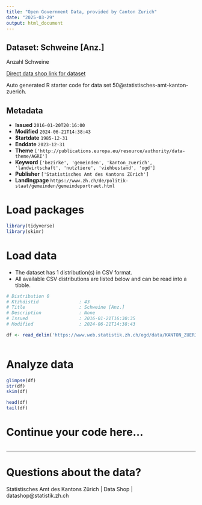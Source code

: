 ```yaml
---
title: "Open Government Data, provided by Canton Zurich"
date: "2025-03-29"
output: html_document
---
```


## Dataset: Schweine [Anz.]

Anzahl Schweine 

[Direct data shop link for dataset](https://www.zh.ch/de/politik-staat/statistik-daten/datenkatalog.html#/datasets/50@statistisches-amt-kanton-zuerich)

Auto generated R starter code for data set 50@statistisches-amt-kanton-zuerich.

## Metadata

- **Issued** `2016-01-20T20:16:00`
- **Modified** `2024-06-21T14:38:43`
- **Startdate** `1985-12-31`
- **Enddate** `2023-12-31`
- **Theme** `['http://publications.europa.eu/resource/authority/data-theme/AGRI']`
- **Keyword** `['bezirke', 'gemeinden', 'kanton_zuerich', 'landwirtschaft', 'nutztiere', 'viehbestand', 'ogd']`
- **Publisher** `['Statistisches Amt des Kantons Zürich']`
- **Landingpage** `https://www.zh.ch/de/politik-staat/gemeinden/gemeindeportraet.html`


# Load packages

```r

library(tidyverse)
library(skimr)

```

# Load data

-   The dataset has 1 distribution(s) in CSV format.
-   All available CSV distributions are listed below and can be read into a tibble.

```r

# Distribution 0
# Ktzhdistid               : 43
# Title                    : Schweine [Anz.]
# Description              : None
# Issued                   : 2016-01-21T16:30:35
# Modified                 : 2024-06-21T14:38:43

df <- read_delim('https://www.web.statistik.zh.ch/ogd/data/KANTON_ZUERICH_270.csv')



```

# Analyze data

```r

glimpse(df)
str(df)
skim(df)

head(df)
tail(df)

```

# Continue your code here...

```r

```

------------------------------------------------------------------------

# Questions about the data?

Statistisches Amt des Kantons Zürich | Data Shop | datashop@statistik.zh.ch
